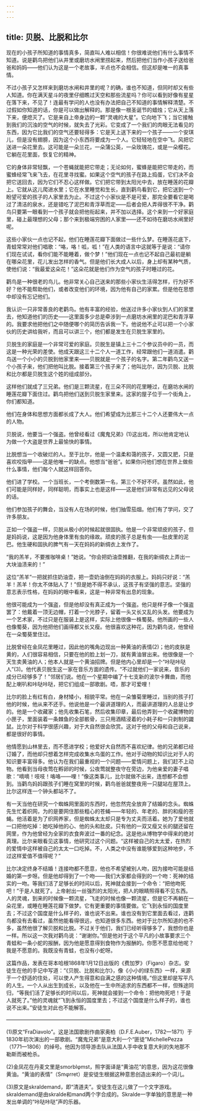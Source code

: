```yaml
---
---
---
```

title: 贝脱、比脱和比尔
---






现在的小孩子所知道的事情真多，简直叫人难以相信！你很难说他们有什么事情不知道。说是鹳鸟把他们从井里或磨坊水闸里捞起来，然后把他们当作小孩子送给爸爸和妈妈——他们认为这是一个老故事，半点也不会相信。但这却是唯一的真事情。

不过小孩子又怎样来到磨坊水闸和井里的呢？的确，谁也不知道，但同时却又有些人知道。你在满天星斗的夜里仔细瞧过天空和那些流星吗？你可以看到好像有星星在落下来，不见了！连最有学问的人也没有办法把自己不知道的事情解释清楚。不过假如你知道的话，你是可以做出解释的。那是像一根圣诞节的蜡烛；它从天上落下来，便熄灭了。它是来自上帝身边的一颗“灵魂的大星”。它向地下飞；当它接触到我们的沉浊的空气的时候，就失去了光彩。它变成了一个我们的肉眼无法看见的东西，因为它比我们的空气还要轻得多：它是天上送下来的一个孩子——一个安琪儿，但是没有翅膀，因为这个小东西将要成为一个人。它轻轻地在空中飞。风把它送进一朵花里去。这可能是一朵兰花，一朵蒲公英，一朵玫瑰花，或是一朵樱花。它躺在花里面，恢复它的精神。

它的身体非常轻飘，一个苍蝇就能把它带走；无论如何，蜜蜂是能把它带走的，而蜜蜂经常飞来飞去，在花里寻找蜜。如果这个空气的孩子在路上捣蛋，它们决不会把它送回去，因为它们不忍心这样做。它们把它带到太阳光中去，放在睡莲的花瓣上。它就从这儿爬进水里；它在水里睡觉和生长，直到鹳鸟看到它，把它送到一个盼望可爱的孩子的人家里去为止。不过这个小家伙是不是可爱，那完全要看它是喝过了清洁的泉水，还是错吃了泥巴和青浮草而定——后者会把人弄得很不干净。鹳鸟只要第一眼看到一个孩子就会把他衔起来，并不加以选择。这个来到一个好家庭里，碰上最理想的父母；那个来到极端穷困的人家里——还不如待在磨坊水闸里好呢。

这些小家伙一点也记不起，他们在睡莲花瓣下面做过一些什么梦。在睡莲花底下，青蛙常常对他们唱歌：“咯，咯！呱，呱！”在人类的语言中这就等于是说：“请你们现在试试，看你们能不能睡着，做个梦！”他们现在一点也记不起自己最初是躺在哪朵花里，花儿发出怎样的香气。但是他们长大成人以后，身上却有某种气质，使他们说：“我最爱这朵花！”这朵花就是他们作为空气的孩子时睡过的花。

鹳鸟是一种很老的鸟儿。他非常关心自己送来的那些小家伙生活得怎样，行为好不好？他不能帮助他们，或者改变他们的环境，因为他有自己的家累。但是他在思想中却没有忘记他们。

我认识一只非常善良的老鹳鸟。他有丰富的经验，他送过许多小家伙到人们的家里去，他知道他们的历史——这里面多少总是牵涉到一点磨坊水闸里的泥巴和青浮草的。我要求他把他们之中随便哪个的简历告诉我一下。他说他不止可以把一个小家伙的历史讲给我听，而且可以讲三个，他们都是发生在贝脱生家里的。

贝脱生的家庭是一个非常可爱的家庭。贝脱生是镇上三十二个参议员中的一员，而这是一种光荣的差使。他成天跟这三十二个人一道工作，经常跟他们一道消遣。鹳鸟送一个小小的贝脱到他家里来——贝脱就是一个孩子的名字。第二年鹳鸟又送一个小孩子来，他们把他叫比脱。接着第三个孩子来了；他叫比尔，因为贝脱、比脱和比尔都是贝脱生这个姓的组成部分。

这样他们就成了三兄弟。他们是三颗流星，在三朵不同的花里睡过，在磨坊水闸的睡莲花瓣下面住过。鹳鸟把他们送到贝脱生家里来。这家的屋子位于一个街角上，你们都知道。

他们在身体和思想方面都长成了大人。他们希望成为比那三十二个人还要伟大一点的人物。

贝脱说，他要当一个强盗。他曾经看过《魔鬼兄弟》(1)这出戏，所以他肯定地认为做一个大盗是世界上最愉快的事情。

比脱想当一个收破烂的人。至于比尔，他是一个温柔和蔼的孩子，又圆又肥，只是喜欢咬指甲——这是他唯一的缺点。他想当“爸爸”。如果你问他们想在世界上做些什么事情，他们每个人就这样回答你。

他们进了学校。一个当班长，一个考倒数第一名，第三个不好不坏。虽然如此，他们可能是同样好，同样聪明，而事实上也是这样——这是他们非常有远见的父母说的话。

他们参加孩子的舞会，当没有人在场的时候，他们抽雪茄烟。他们有了学问，交了许多朋友。

正如一个强盗一样，贝脱从极小的时候起就很固执。他是一个非常顽皮的孩子，但是妈妈说，这是因为他身体里有虫的缘故。顽皮的孩子总是有虫——肚皮里的泥巴。他生硬和固执的脾气有一天在妈妈的新绸衣上发作了。

“我的羔羊，不要推咖啡桌！”她说。“你会把奶油壶推翻，在我的新绸衣上弄出一大块油渍来的！”

这位“羔羊”一把就抓住奶油壶，把一壶奶油倒在妈妈的衣服上。妈妈只好说：“羔羊！羔羊！你太不体贴人了！”但是她不得不承认，这孩子有坚强的意志。坚强的意志表示性格，在妈妈的眼中看来，这是一种非常有出息的现象。

他很可能成为一个强盗，但是他却没有真正成为一个强盗。他只是样子像一个强盗罢了：他戴着一顶无边帽，打着一个光脖子，留着一头又长又乱的头发。他要成为一个艺术家，不过只是在服装上是这样，实际上他很像一株蜀葵。他所画的一些人也像蜀葵，因为他把他们画得都又长又瘦。他很喜欢这种花，因为鹳鸟说，他曾经在一朵蜀葵里住过。

比脱曾经在金凤花里睡过，因此他的嘴角边现出一种黄油的表情(2)；他的皮肤是黄的，人们很容易相信，只要在他的脸上划一刀，就有黄油冒出来。他很像是一个天生卖黄油的人；他本人就是一个黄油招牌。但是他内心里却是一个“咔哒咔哒人”(3)。他代表贝脱生这一家在音乐方面的遗传。“不过就他们一家说来，音乐的成分已经够多了！”邻居们说。他在一个星期中编了十七支新的波尔卡舞曲，而他配上喇叭和咔哒咔哒，把它们组成一部歌剧。唔，那才可爱哩！

比尔的脸上有红有白，身材矮小，相貌平常。他在一朵雏菊里睡过，当别的孩子打他的时候，他从来不还手。他说他是一个最讲道理的人，而最讲道理的人总是让步的。他是一个收藏家；他先收集石笔，然后收集印章，最后他弄到一个收藏博物的小匣子，里面装着一条棘鱼的全部骸骨，三只用酒精浸着的小耗子和一只剥制的鼹鼠。比尔对于科学很感兴趣，对于大自然很会欣赏。这对于他的父母和自己说来，都是很好的事情。

他情愿到山林里去，而不愿进学校；他爱好大自然而不喜欢纪律。他的兄弟都已经订婚了，而他却只想着怎样完成收集水鸟蛋的工作。他对于动物的知识比对于人的知识要丰富得多。他认为在我们最重视的一个问题——爱情问题上，我们赶不上动物。他看到当母夜莺在孵卵的时候，公夜莺就整夜守在旁边，为他亲爱的妻子唱歌：“嘀嘀！吱吱！咯咯——哩！”像这类事儿，比尔就做不出来，连想都不会想到。当鹳鸟妈妈跟孩子们睡在窝里的时候，鹳鸟爸爸就整夜用一只腿站在屋顶上。比尔这样连一个钟头都站不了。

有一天当他在研究一个蜘蛛网里面的东西时，他忽然完全放弃了结婚的念头。蜘蛛先生忙着织网，为的是要网住那些粗心的苍蝇——年轻的、年老的、胖的和瘦的苍蝇。他活着是为了织网养家，但是蜘蛛太太却只是专为丈夫而活着。她为了爱他就一口把他吃掉：她吃掉他的心、他的头和肚皮。只有他的一双又瘦又长的腿还留在网里，作为他曾经为全家的衣食奔波过一番的纪念。这是他从博物学中得来的绝对真理。比尔亲眼看见这事情，他研究过这个问题。“这样被自己的太太爱，在热烈的爱情中这样被自己的太太一口吃掉。不，人类之中没有谁能够爱到这种地步，不过这样爱值不值得呢？”

比尔决定终身不结婚！连接吻都不愿意，他也不希望被别人吻，因为接吻可能是结婚的第一步呀。但是他却得到了一个吻——我们大家都会得到的一个吻：死神的结实的一吻。等我们活了足够长的时间以后，死神就会接到一个命令：“把他吻死吧！”于是人就死了。上帝射出一丝强烈的太阳光，把人的眼睛照得看不见东西。人的灵魂，到来的时候像一颗流星，飞走的时候也像一颗流星，但是它不再躺在一朵花里，或睡在睡莲花瓣下做梦。它有更重要的事情要做。它飞到永恒的国度里去；不过这个国度是什么样子的，谁也说不出来。谁也没有到它里面去看过，连鹳鸟都没有去看过，虽然他能看得很远，也知道很多东西。他对于比尔所知道的也不多，虽然他很了解贝脱和比脱。不过关于他们，我们已经听得够多了，我想你也是一样。所以这一次我对鹳鸟说：“谢谢你。”但是他对于这个平凡的小故事要求三个青蛙和一条小蛇的报酬，因为他是愿意得到食物作为报酬的。你愿不愿意给他呢？我是不愿意的。我既没有青蛙，也没有小蛇呀。

这篇作品，发表在哥本哈根1868年1月12日出版的《费加罗》（Figaro）杂志。安徒生在他的手记中写道：“《贝脱、比脱和比尔》，像《小小的绿东西》一样，来源于一个舒适的住处，可以使人产生得意和自满之感的这种情境。”但这里却是写平凡的人生。一个人从出生到成长，以及他在一生中所追求的东西都不一样，但殊途同归，“等我们活了足够长的时间以后，死神就会接到一个命令：把他吻死吧！于是人就死了。”他的灵魂就“飞到永恒的国度里去；不过这个国度是什么样子的，谁也说不出来。”安徒生对此也不能解答。




————————————————————

(1)原文“FraDiavolo”。这是法国歌剧作曲家奥柏（D.F.E.Auber，1782—1871）于1830年初次演出的一部歌剧。“魔鬼兄弟”是意大利一个“匪徒”MichellePezza（1771—1806）的绰号。他因为领导游击队从法国人手中收复意大利的失地那不勒斯而被枪杀。

(2)金凤花在丹麦文里是smorblφmst，照字面译是“黄油花”的意思，因为这花很像黄油。“黄油的表情”（Smφrret）是安徒生根据这种意思创造出来的一个词儿。

(3)原文是skraldemand，即“清道夫”。安徒生在这儿做了一个文字游戏。skraldemand是由skralde和mand两个字合成的。Skralde一字单独的意思是一种发出单调的“咔哒咔哒”声的乐器。